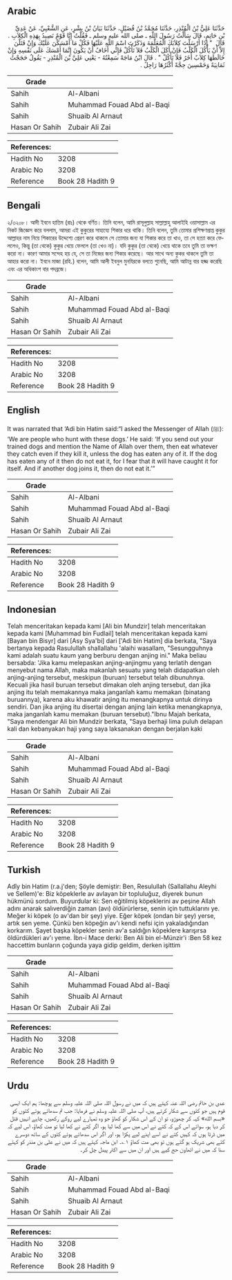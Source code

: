## Arabic


<div dir="rtl" lang="ar" style={{fontSize:'larger',backgroundColor:'#f8f9fa',padding:20}}>
حَدَّثَنَا عَلِيُّ بْنُ الْمُنْذِرِ، حَدَّثَنَا مُحَمَّدُ بْنُ فُضَيْلٍ، حَدَّثَنَا بَيَانُ بْنُ بِشْرٍ، عَنِ الشَّعْبِيِّ، عَنْ عَدِيِّ بْنِ حَاتِمٍ، قَالَ سَأَلْتُ رَسُولَ اللَّهِ ـ صلى الله عليه وسلم ـ فَقُلْتُ إِنَّا قَوْمٌ نَصِيدُ بِهَذِهِ الْكِلاَبِ ‏.‏ قَالَ ‏ "‏ إِذَا أَرْسَلْتَ كِلاَبَكَ الْمُعَلَّمَةَ وَذَكَرْتَ اسْمَ اللَّهِ عَلَيْهَا فَكُلْ مَا أَمْسَكْنَ عَلَيْكَ وَإِنْ قَتَلْنَ إِلاَّ أَنْ يَأْكُلَ الْكَلْبُ فَإِنْ أَكَلَ الْكَلْبُ فَلاَ تَأْكُلْ فَإِنِّي أَخَافُ أَنْ يَكُونَ إِنَّمَا أَمْسَكَ عَلَى نَفْسِهِ وَإِنْ خَالَطَهَا كِلاَبٌ أُخَرُ فَلاَ تَأْكُلْ ‏"‏ ‏.‏ قَالَ ابْنُ مَاجَهْ سَمِعْتُهُ - يَعْنِي عَلِيَّ بْنَ الْمُنْذِرِ - يَقُولُ حَجَجْتُ ثَمَانِيَةً وَخَمْسِينَ حِجَّةً أَكْثَرُهَا رَاجِلٌ ‏.‏
</div>
<div style={{backgroundColor:'#f8f9fa',padding:20, marginBottom: 10}}><table> <thead> <tr> <th>Grade</th> <th></th> </tr> </thead> <tbody> <tr><td>Sahih</td><td>Al-Albani</td></tr><tr><td>Sahih</td><td>Muhammad Fouad Abd al-Baqi</td></tr><tr><td>Sahih</td><td>Shuaib Al Arnaut</td></tr><tr><td>Hasan Or Sahih</td><td>Zubair Ali Zai</td></tr></tbody></table><table> <thead> <tr> <th>References:</th> <th></th> </tr> </thead> <tbody><tr><td>Hadith No</td><td>3208</td></tr><tr><td>Arabic No</td><td>3208</td></tr><tr><td>Reference</td><td>Book 28 Hadith 9</td></tr></tbody></table></div>

## Bengali


<div dir="ltr" lang="bn" style={{fontSize:'larger',backgroundColor:'#f8f9fa',padding:20}}>
২/৩২০৮। আদী ইবনে হাতিম (রাঃ) থেকে বর্ণিত। তিনি বলেন, আমি রাসূলুল্লাহ সাল্লাল্লাহু আলাইহি ওয়াসাল্লাম এর নিকট জিজ্ঞেস করে বললাম, আমরা এই কুকুরের সাহায্যে শিকার ধরে থাকি। তিনি বলেন, তুমি তোমার প্রশিক্ষণপ্রাপ্ত কুকুর আল্লাহর নাম নিয়ে শিকারের উদ্দেশ্যে প্রেরণ করে থাকলে সে তোমার জন্য যা শিকার করে তা খাও, তা সে হত্যা করে ফেললেও, কিন্তু (তা থেকে) কুকুর খেয়ে ফেললে (তা খেও না)। যদি কুকুর (তা থেকে) খেয়ে থাকে তবে তুমি তা ভক্ষণ করো না। কারণ আমার সন্দেহ হয় যে, সে তা নিজের জন্য শিকার করেছে। আর সাথে অন্য কুকর থাকলে তুমি তা আহার করো না। ইবনে মাজা (রহি.) বলেন, আমি আলী ইবনুল মুনযিরকে বলতে শুনেছি, আমি আটান্ন বার হজ্জ করেছি এবং এর অধিকাংশ বার পদব্রজে।
</div>
<div style={{backgroundColor:'#f8f9fa',padding:20, marginBottom: 10}}><table> <thead> <tr> <th>Grade</th> <th></th> </tr> </thead> <tbody> <tr><td>Sahih</td><td>Al-Albani</td></tr><tr><td>Sahih</td><td>Muhammad Fouad Abd al-Baqi</td></tr><tr><td>Sahih</td><td>Shuaib Al Arnaut</td></tr><tr><td>Hasan Or Sahih</td><td>Zubair Ali Zai</td></tr></tbody></table><table> <thead> <tr> <th>References:</th> <th></th> </tr> </thead> <tbody><tr><td>Hadith No</td><td>3208</td></tr><tr><td>Arabic No</td><td>3208</td></tr><tr><td>Reference</td><td>Book 28 Hadith 9</td></tr></tbody></table></div>

## English


<div dir="ltr" lang="en" style={{fontSize:'larger',backgroundColor:'#f8f9fa',padding:20}}>
It was narrated that ‘Adi bin Hatim said:“I asked the Messenger of Allah (ﷺ): ‘We are people who hunt with these dogs.’ He said: ‘If you send out your trained dogs and mention the Name of Allah over them, then eat whatever they catch even if they kill it, unless the dog has eaten any of it. If the dog has eaten any of it then do not eat it, for I fear that it will have caught it for itself. And if another dog joins it, then do not eat it.’”
</div>
<div style={{backgroundColor:'#f8f9fa',padding:20, marginBottom: 10}}><table> <thead> <tr> <th>Grade</th> <th></th> </tr> </thead> <tbody> <tr><td>Sahih</td><td>Al-Albani</td></tr><tr><td>Sahih</td><td>Muhammad Fouad Abd al-Baqi</td></tr><tr><td>Sahih</td><td>Shuaib Al Arnaut</td></tr><tr><td>Hasan Or Sahih</td><td>Zubair Ali Zai</td></tr></tbody></table><table> <thead> <tr> <th>References:</th> <th></th> </tr> </thead> <tbody><tr><td>Hadith No</td><td>3208</td></tr><tr><td>Arabic No</td><td>3208</td></tr><tr><td>Reference</td><td>Book 28 Hadith 9</td></tr></tbody></table></div>

## Indonesian


<div dir="ltr" lang="id" style={{fontSize:'larger',backgroundColor:'#f8f9fa',padding:20}}>
Telah menceritakan kepada kami [Ali bin Mundzir] telah menceritakan kepada kami [Muhammad bin Fudlail] telah menceritakan kepada kami [Bayan bin Bisyr] dari [Asy Sya'bi] dari ['Adi bin Hatim] dia berkata, "Saya bertanya kepada Rasulullah shallallahu 'alaihi wasallam, "Sesungguhnya kami adalah suatu kaum yang berburu dengan anjing ini." Maka beliau bersabda: 'Jika kamu melepaskan anjing-anjingmu yang terlatih dengan menyebut nama Allah, maka makanlah sesuatu yang telah didapatkan oleh anjing-anjing tersebut, meskipun (buruan) tersebut telah dibunuhnya. Kecuali jika hasil buruan tersebut dimakan oleh anjing tersebut, dan jika anjing itu telah memakannya maka janganlah kamu memakan (binatang buruannya), karena aku khawatir anjing itu menangkapnya untuk dirinya sendiri. Dan jika anjing itu disertai dengan anjing lain ketika menangkapnya, maka janganlah kamu memakan (buruan tersebut)."Ibnu Majah berkata, "Saya mendengar Ali bin Mundzir berkata, "Saya berhaji lima puluh delapan kali dan kebanyakan haji yang saya laksanakan dengan berjalan kaki
</div>
<div style={{backgroundColor:'#f8f9fa',padding:20, marginBottom: 10}}><table> <thead> <tr> <th>Grade</th> <th></th> </tr> </thead> <tbody> <tr><td>Sahih</td><td>Al-Albani</td></tr><tr><td>Sahih</td><td>Muhammad Fouad Abd al-Baqi</td></tr><tr><td>Sahih</td><td>Shuaib Al Arnaut</td></tr><tr><td>Hasan Or Sahih</td><td>Zubair Ali Zai</td></tr></tbody></table><table> <thead> <tr> <th>References:</th> <th></th> </tr> </thead> <tbody><tr><td>Hadith No</td><td>3208</td></tr><tr><td>Arabic No</td><td>3208</td></tr><tr><td>Reference</td><td>Book 28 Hadith 9</td></tr></tbody></table></div>

## Turkish


<div dir="ltr" lang="tr" style={{fontSize:'larger',backgroundColor:'#f8f9fa',padding:20}}>
Adîy bin Hatim (r.a.j'den; Şöyle demiştir: Ben, Resulullah (Sallallahu Aleyhi ve Sellem)'e: Biz köpeklerle av avlayan bir topluluğuz, diyerek bunun hükmünü sordum. Buyurdular ki: Sen eğitilmiş köpeklerini av peşine Allah adını anarak salıverdiğin zaman (avı) öldürürlerse, senin için tuttuklarını ye. Meğer ki köpek (o av'dan bir şey) yiye. Eğer köpek (ondan bir şey) yerse, artık sen yeme. Çünkü ben köpeğin av'ı kendi nefsi için yakaladığından korkarım. Şayet başka köpekler senin av'a saldığın köpeklere karışırsa öldürdükleri av'ı yeme. İbn-i Mace derki: Ben Ali bin el-Münzir'i :Ben 58 kez haccettim bunların çoğunda yaya gidip geldim, derken işittim
</div>
<div style={{backgroundColor:'#f8f9fa',padding:20, marginBottom: 10}}><table> <thead> <tr> <th>Grade</th> <th></th> </tr> </thead> <tbody> <tr><td>Sahih</td><td>Al-Albani</td></tr><tr><td>Sahih</td><td>Muhammad Fouad Abd al-Baqi</td></tr><tr><td>Sahih</td><td>Shuaib Al Arnaut</td></tr><tr><td>Hasan Or Sahih</td><td>Zubair Ali Zai</td></tr></tbody></table><table> <thead> <tr> <th>References:</th> <th></th> </tr> </thead> <tbody><tr><td>Hadith No</td><td>3208</td></tr><tr><td>Arabic No</td><td>3208</td></tr><tr><td>Reference</td><td>Book 28 Hadith 9</td></tr></tbody></table></div>

## Urdu


<div dir="rtl" lang="ur" style={{fontSize:'larger',backgroundColor:'#f8f9fa',padding:20}}>
عدی بن حاتم رضی اللہ عنہ کہتے ہیں کہ میں نے رسول اللہ صلی اللہ علیہ وسلم سے پوچھا: ہم ایک ایسی قوم ہیں جو کتوں سے شکار کرتے ہیں، آپ صلی اللہ علیہ وسلم نے فرمایا: جب تم سدھائے ہوئے کتوں کو «بسم الله» کہہ کر چھوڑو، تو ان کے اس شکار کو کھاؤ جو وہ تمہارے لیے روکے رکھیں، چاہے انہیں قتل کر دیا ہو، سوائے اس کے کہ کتے نے اس میں سے کھا لیا ہو، اگر کتے نے کھا لیا تو مت کھاؤ، اس لیے کہ میں ڈرتا ہوں کہ کہیں کتے نے اسے اپنے لیے پکڑا ہو، اور اگر اس سدھائے ہوئے کتوں کے ساتھ دوسرے کتے بھی شریک ہو گئے ہوں تو بھی مت کھاؤ ۱؎۔ ابن ماجہ کہتے ہیں کہ میں نے علی بن منذر کو کہتے سنا کہ میں نے اٹھاون حج کیے ہیں اور ان میں سے اکثر پیدل چل کر۔
</div>
<div style={{backgroundColor:'#f8f9fa',padding:20, marginBottom: 10}}><table> <thead> <tr> <th>Grade</th> <th></th> </tr> </thead> <tbody> <tr><td>Sahih</td><td>Al-Albani</td></tr><tr><td>Sahih</td><td>Muhammad Fouad Abd al-Baqi</td></tr><tr><td>Sahih</td><td>Shuaib Al Arnaut</td></tr><tr><td>Hasan Or Sahih</td><td>Zubair Ali Zai</td></tr></tbody></table><table> <thead> <tr> <th>References:</th> <th></th> </tr> </thead> <tbody><tr><td>Hadith No</td><td>3208</td></tr><tr><td>Arabic No</td><td>3208</td></tr><tr><td>Reference</td><td>Book 28 Hadith 9</td></tr></tbody></table></div>